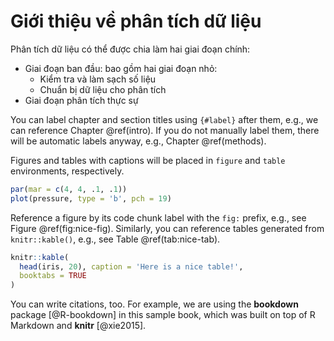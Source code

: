 # Giới thiệu về phân tích dữ liệu {#intro}

Phân tích dữ liệu có thể được chia làm hai giai đoạn chính:

* Giai đoạn ban đầu: bao gồm hai giai đoạn nhỏ:
    + Kiểm tra và làm sạch số liệu
    + Chuẩn bị dữ liệu cho phân tích
    
* Giai đoạn phân tích thực sự

You can label chapter and section titles using `{#label}` after them, e.g., we can reference Chapter \@ref(intro). If you do not manually label them, there will be automatic labels anyway, e.g., Chapter \@ref(methods).

Figures and tables with captions will be placed in `figure` and `table` environments, respectively.

```r
par(mar = c(4, 4, .1, .1))
plot(pressure, type = 'b', pch = 19)
```

Reference a figure by its code chunk label with the `fig:` prefix, e.g., see Figure \@ref(fig:nice-fig). Similarly, you can reference tables generated from `knitr::kable()`, e.g., see Table \@ref(tab:nice-tab).

```r
knitr::kable(
  head(iris, 20), caption = 'Here is a nice table!',
  booktabs = TRUE
)
```

You can write citations, too. For example, we are using the **bookdown** package [@R-bookdown] in this sample book, which was built on top of R Markdown and **knitr** [@xie2015].
